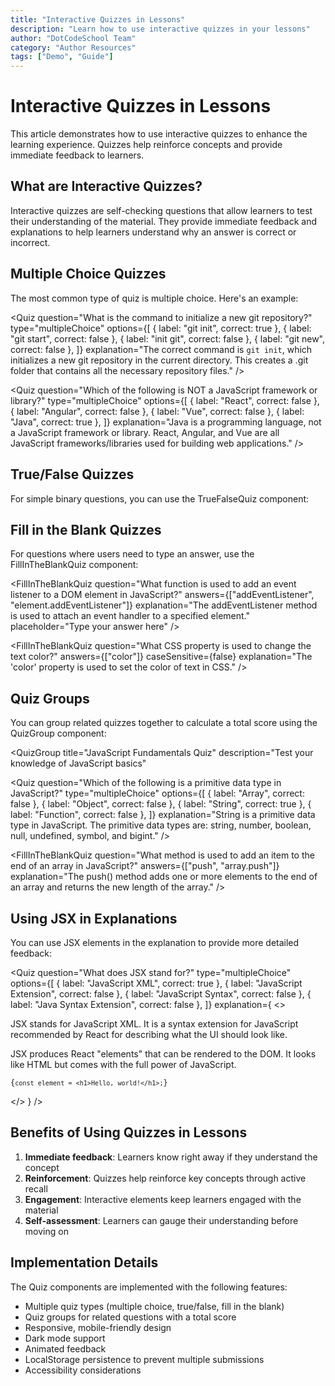 ```yaml
---
title: "Interactive Quizzes in Lessons"
description: "Learn how to use interactive quizzes in your lessons"
author: "DotCodeSchool Team"
category: "Author Resources"
tags: ["Demo", "Guide"]
---
```


# Interactive Quizzes in Lessons

This article demonstrates how to use interactive quizzes to enhance the learning experience. Quizzes help reinforce concepts and provide immediate feedback to learners.

## What are Interactive Quizzes?

Interactive quizzes are self-checking questions that allow learners to test their understanding of the material. They provide immediate feedback and explanations to help learners understand why an answer is correct or incorrect.

## Multiple Choice Quizzes

The most common type of quiz is multiple choice. Here's an example:

<Quiz
  question="What is the command to initialize a new git repository?"
  type="multipleChoice"
  options={[
    { label: "git init", correct: true },
    { label: "git start", correct: false },
    { label: "init git", correct: false },
    { label: "git new", correct: false },
  ]}
  explanation="The correct command is `git init`, which initializes a new git repository in the current directory. This creates a .git folder that contains all the necessary repository files."
/>

<Quiz
  question="Which of the following is NOT a JavaScript framework or library?"
  type="multipleChoice"
  options={[
    { label: "React", correct: false },
    { label: "Angular", correct: false },
    { label: "Vue", correct: false },
    { label: "Java", correct: true },
  ]}
  explanation="Java is a programming language, not a JavaScript framework or library. React, Angular, and Vue are all JavaScript frameworks/libraries used for building web applications."
/>

## True/False Quizzes

For simple binary questions, you can use the TrueFalseQuiz component:

<TrueFalseQuiz
  question="React is a JavaScript library developed by Facebook."
  correct={true}
  explanation="React is indeed a JavaScript library that was developed by Facebook (now Meta) for building user interfaces."
/>

<TrueFalseQuiz
  question="TypeScript is a replacement for JavaScript that cannot be used in web browsers."
  correct={false}
  explanation="TypeScript is a superset of JavaScript that adds static typing, but it compiles down to JavaScript and can be used anywhere JavaScript can be used, including web browsers."
/>

## Fill in the Blank Quizzes

For questions where users need to type an answer, use the FillInTheBlankQuiz component:

<FillInTheBlankQuiz
  question="What function is used to add an event listener to a DOM element in JavaScript?"
  answers={["addEventListener", "element.addEventListener"]}
  explanation="The addEventListener method is used to attach an event handler to a specified element."
  placeholder="Type your answer here"
/>

<FillInTheBlankQuiz
  question="What CSS property is used to change the text color?"
  answers={["color"]}
  caseSensitive={false}
  explanation="The 'color' property is used to set the color of text in CSS."
/>

## Quiz Groups

You can group related quizzes together to calculate a total score using the QuizGroup component:

<QuizGroup
  title="JavaScript Fundamentals Quiz"
  description="Test your knowledge of JavaScript basics"
>
  <Quiz
    question="Which of the following is a primitive data type in JavaScript?"
    type="multipleChoice"
    options={[
      { label: "Array", correct: false },
      { label: "Object", correct: false },
      { label: "String", correct: true },
      { label: "Function", correct: false },
    ]}
    explanation="String is a primitive data type in JavaScript. The primitive data types are: string, number, boolean, null, undefined, symbol, and bigint."
  />

  <TrueFalseQuiz
    question="JavaScript is a statically typed language."
    correct={false}
    explanation="JavaScript is a dynamically typed language, which means variable types are determined at runtime, not at compile time."
  />

  <FillInTheBlankQuiz
    question="What method is used to add an item to the end of an array in JavaScript?"
    answers={["push", "array.push"]}
    explanation="The push() method adds one or more elements to the end of an array and returns the new length of the array."
  />
</QuizGroup>

## Using JSX in Explanations

You can use JSX elements in the explanation to provide more detailed feedback:

<Quiz
  question="What does JSX stand for?"
  type="multipleChoice"
  options={[
    { label: "JavaScript XML", correct: true },
    { label: "JavaScript Extension", correct: false },
    { label: "JavaScript Syntax", correct: false },
    { label: "Java Syntax Extension", correct: false },
  ]}
  explanation={
    <>
      <p>
        JSX stands for JavaScript XML. It is a syntax extension for JavaScript
        recommended by React for describing what the UI should look like.
      </p>
      <p>
        JSX produces React "elements" that can be rendered to the DOM. It looks
        like HTML but comes with the full power of JavaScript.
      </p>
      <pre>
        <code>{`const element = <h1>Hello, world!</h1>;`}</code>
      </pre>
    </>
  }
/>

## Benefits of Using Quizzes in Lessons

1. **Immediate feedback**: Learners know right away if they understand the concept
2. **Reinforcement**: Quizzes help reinforce key concepts through active recall
3. **Engagement**: Interactive elements keep learners engaged with the material
4. **Self-assessment**: Learners can gauge their understanding before moving on

## Implementation Details

The Quiz components are implemented with the following features:

- Multiple quiz types (multiple choice, true/false, fill in the blank)
- Quiz groups for related questions with a total score
- Responsive, mobile-friendly design
- Dark mode support
- Animated feedback
- LocalStorage persistence to prevent multiple submissions
- Accessibility considerations
